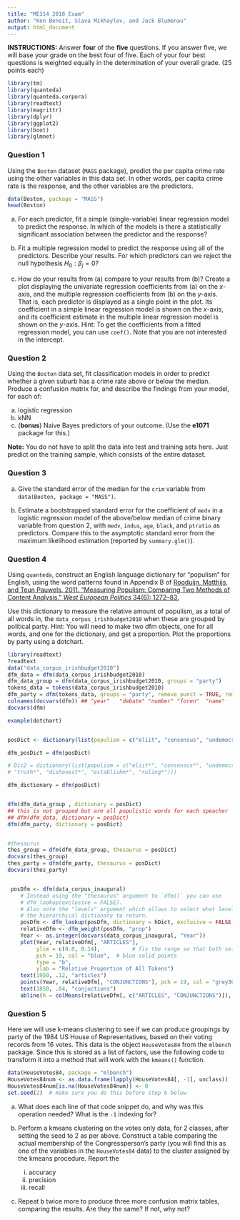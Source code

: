```yaml
---
title: "ME314 2018 Exam"
author: "Ken Benoit, Slava Mikhaylov, and Jack Blumenau"
output: html_document
---
```


**INSTRUCTIONS:** Answer **four** of the **five** questions.  If you answer five, we will base your grade on the best four of five.  Each of your four best questions is weighted equally in the determination of your overall grade.  (25 points each)

```r
library(tm)
library(quanteda)
library(quanteda.corpora)
library(readtext)
library(magrittr)
library(dplyr)
library(ggplot2)
library(boot)
library(glmnet)

```

### Question 1

Using the `Boston` dataset (`MASS` package), predict the per capita crime rate using the other variables in this data set.  In other words, per capita crime rate is the response, and the other variables are the predictors.

```r
data(Boston, package = "MASS")
head(Boston)
```


(a) For each predictor, fit a simple (single-variable) linear regression model to predict the response.  In which of the models is there a statistically significant association between the predictor and the response? 

(b) Fit a multiple regression model to predict the response using all of the predictors. Describe your results. For which predictors can we reject the null hypothesis $H_0 : \beta_j = 0$?

(c) How do your results from (a) compare to your results from (b)? Create a plot displaying the univariate regression coefficients from (a) on the $x$-axis, and the multiple regression coefficients from (b) on the $y$-axis. That is, each predictor is displayed as a single point in the plot. Its coefficient in a simple linear regression model is shown on the $x$-axis, and its coefficient estimate in the multiple linear regression model is shown on the $y$-axis.  Hint: To get the coefficients from a fitted regression model, you can use `coef()`.  Note that you are not interested in the intercept.


### Question 2

Using the `Boston` data set, fit classification models in order to predict whether a given suburb has a crime rate above or below the median.  Produce a confusion matrix for, and describe the findings from your model, for each of:

a.  logistic regression
b.  kNN
c.  (**bonus**) Naive Bayes predictors of your outcome.  (Use the **e1071** package for this.)

**Note:** You do not have to split the data into test and training sets here.  Just predict on the training sample, which consists of the entire dataset.

### Question 3

(a) Give the standard error of the median for the `crim` variable from `data(Boston, package = "MASS")`.

(b) Estimate a bootstrapped standard error for the coefficient of `medv` in a logistic regression model of the above/below median of crime binary variable from question 2, with `medv`, `indus`, `age`, `black`, and `ptratio` as predictors.  Compare this to the asymptotic standard error from the maximum likelihood estimation (reported by `summary.glm()`).


### Question 4

Using `quanteda`, construct an English language dictionary for "populism" for English, using the word patterns found in Appendix B of [Rooduijn, Matthijs, and Teun Pauwels. 2011. "Measuring Populism: Comparing Two Methods of Content Analysis."  *West European Politics* 34(6): 1272–83.](Exam/Populism_2011.pdf)

Use this dictionary to measure the relative amount of populism, as a total of all words in, the `data_corpus_irishbudget2010` when these are grouped by political party.  Hint: You will need to make two dfm objects, one for all words, and one for the dictionary, and get a proportion.  Plot the proportions by party using a dotchart.



```r
library(readtext)
?readtext
data("data_corpus_irishbudget2010")
dfm_data = dfm(data_corpus_irishbudget2010)
dfm_data_group = dfm(data_corpus_irishbudget2010, groups = "party")
tokens_data = tokens(data_corpus_irishbudget2010)
dfm_party = dfm(tokens_data, groups = "party", remove_punct = TRUE, remove_numbers = TRUE, remove = stopwords("english"))
colnames(docvars(dfm)) ## "year"   "debate" "number" "foren"  "name"   "party" 
docvars(dfm)

example(dotchart)


posDict <- dictionary(list(populism = c("eliit", "consensus", "undemocratic", "referend", "corrupt", "propagand", "politici", "deceit", "deceiv", "betray", "shame", "scandal", "truth", "dishonest", "establishm", "ruling")))

dfm_posDict = dfm(posDict)

# Dic2 = dictionary(list(populism = c("eliit*", "consensus*", "undemocratic*", "referend*", "corrupt*", "propagand*", "politici*", "*deceit*", "*deceiv*","*betray*", "shame*", "scandal*",
# "truth*", "dishonest*", "establishm*", "ruling*")))

dfm_dictionary = dfm(posDict)


dfm(dfm_data_group , dictionary = posDict)
## this is not grouped but are all populistic words for each speacher
## dfm(dfm_data, dictionary = posDict)
dfm(dfm_party, dictionary = posDict)


#thesaurus
thes_group = dfm(dfm_data_group, thesaurus = posDict)
docvars(thes_group)
thes_party = dfm(dfm_party, thesaurus = posDict)
docvars(thes_party)


 posDfm <- dfm(data_corpus_inaugural)
    # Instead using the "thesaurus" argument to `dfm()` you can use
    # dfm_lookup(exclusive = FALSE).
    # Also note the "levels" argument which allows to select what level of
    # the hierarchical dictionary to return.
    posDfm <- dfm_lookup(posDfm, dictionary = hDict, exclusive = FALSE, levels = 1)
    relativeDfm <- dfm_weight(posDfm, "prop")
    Year <- as.integer(docvars(data_corpus_inaugural, "Year"))
    plot(Year, relativeDfm[, "ARTICLES"], 
         ylim = c(0.0, 0.14),          # fix the range so that both sets fit
         pch = 19, col = "blue",  # blue solid points
         type = "b",
         ylab = "Relative Proportion of All Tokens")
    text(1950, .12, "articles")
    points(Year, relativeDfm[, "CONJUNCTIONS"], pch = 19, col = "grey30", type = "b")
    text(1850, .04, "conjuctions")
    abline(h = colMeans(relativeDfm[, c("ARTICLES", "CONJUNCTIONS")]), col = c("blue", "grey30"), lty = "dotted")
```








### Question 5

Here we will use k-means clustering to see if we can produce groupings by party of the 1984 US House of Representatives, based on their voting records from 16 votes.  This data is the object `HouseVotes84` from the `mlbench` package.  Since this is stored as a list of factors, use the following code to transform it into a method that will work with the `kmeans()` function.
```r
data(HouseVotes84, package = "mlbench") 
HouseVotes84num <- as.data.frame(lapply(HouseVotes84[, -1], unclass))
HouseVotes84num[is.na(HouseVotes84num)] <- 0
set.seed(2)  # make sure you do this before step b below
```

a.  What does each line of that code snippet do, and why was this operation needed?  What is the `-1` indexing for?

b.  Perform a kmeans clustering on the votes only data, for 2 classes, after setting the seed to 2 as per above.  Construct a table comparing the actual membership of the Congressperson's party (you will find this as one of the variables in the `HouseVotes84` data) to the cluster assigned by the kmeans procedure.  Report the 
    i.   accuracy  
    ii.  precision  
    iii.  recall  

c.  Repeat b twice more to produce three more confusion matrix tables, comparing the results.  Are they the same?  If not, why not?

